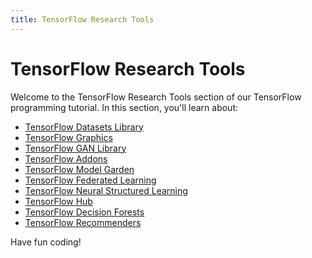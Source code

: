 ```yaml
---
title: TensorFlow Research Tools
---
```


# TensorFlow Research Tools

Welcome to the TensorFlow Research Tools section of our TensorFlow programming tutorial. In this section, you'll learn about:

- [TensorFlow Datasets Library](./0-tensorflow-datasets-library.mdx)
- [TensorFlow Graphics](./1-tensorflow-graphics.mdx)
- [TensorFlow GAN Library](./2-tensorflow-gan-library.mdx)
- [TensorFlow Addons](./3-tensorflow-addons.mdx)
- [TensorFlow Model Garden](./4-tensorflow-model-garden.mdx)
- [TensorFlow Federated Learning](./5-tensorflow-federated-learning.mdx)
- [TensorFlow Neural Structured Learning](./6-tensorflow-neural-structured-learning.mdx)
- [TensorFlow Hub](./7-tensorflow-hub.mdx)
- [TensorFlow Decision Forests](./8-tensorflow-decision-forests.mdx)
- [TensorFlow Recommenders](./9-tensorflow-recommenders.mdx)

Have fun coding!